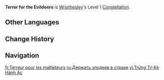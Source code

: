 {{Constellation Infobox
|image         = Constellation Terror for the Evildoers.png
|character     = Wriothesley
|level         = 1
|description   = The Gracious Rebuke from the Passive Talent "[[There Shall Be a Plea for Justice]]" is changed to this:<br>When Wriothesley's HP is less than 60% or while he is in the Chilling Penalty state caused by Icefang Rush, when the fifth attack of Repelling Fists hits, it will create a Gracious Rebuke. 1 Gracious Rebuke effect can be obtained every 2.5s.<br><br>Additionally, Rebuke: Vaulting Fist will obtain the following enhancement:<br><ul><li>The DMG Bonus gained will be further increased to 200%.</li><li>When it hits while Wriothesley is in the Chilling Penalty state, that state's duration is extended by 4s. 1 such extension can occur per 1 Chilling Penalty duration.</li></ul><br>You must first unlock the Passive Talent "There Shall Be a Plea for Justice."
|scale_att1    = 
|utility1      = Duration Increase
}}
'''Terror for the Evildoers''' is [[Wriothesley]]'s Level 1 [[Constellation]].

==Other Languages==
{{Other Languages
|en      = Terror for the Evildoers
|zhs     = 予行恶者以惩惧
|zhs_rm  = Yǔ Xíng'èzhě yǐ Chéngjù
|zht     = 予行惡者以懲懼
|zht_rm  = Yǔ Xíng'èzhě yǐ Chéngjù
|zh_tl   = 
|ja      = 悪を為す者に恐れを
|ja_rm   = Aku wo Nasu Mono ni Osore wo
|ja_tl   = May Terror Fall Upon Evildoers
|ko      = 악행자에게 징벌을
|ko_rm   = 
|ko_tl   = 
|es      = Aterrorizar a los facinerosos
|es_tl   = To Terrorize the Criminals
|fr      = Terreur pour les malfaiteurs
|fr_tl   = Terror for the Evildoers
|ru      = Держать злодеев в страхе
|ru_tl   = Keep the Evildoers in Fear
|th      = Terror for the Evildoers
|vi      = Trừng Trị Kẻ Hành Ác
|vi_tl   = 
|de      = Angst den Übeltätern
|de_tl   = Fear for the Evildoers
|id      = Terror for the Evildoers
|pt      = Aterrorizando Criminosos
|pt_tl   = 
|tr      = Kötülere Eziyet
|tr_tl   = 
|it      = Terrore per i malfattori
|it_tl   = Terror for Evildoers
}}

==Change History==
{{Change History|4.1}}

==Navigation==
{{Talent Navbox|Wriothesley}}

[[fr:Terreur pour les malfaiteurs]]
[[ru:Держать злодеев в страхе]]
[[vi:Trừng Trị Kẻ Hành Ác]]